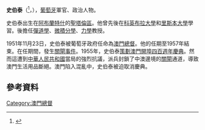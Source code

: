 {{Infobox_ President
| name = 史伯泰
| original_name = {{lang|pt|Joaquim Marques Esparteiro}}
| image = 
| imagesize = 
| nationality = {{flag|Portugal}}
| country= {{flag|Portugal}}
| order = 118
| office = 澳門總督
| term_start =	1951年11月23日
| term_end = 1957年3月7日
| predecessor = [[柯維納|柯維納]]
| successor = [[白覺理|白覺理]]
| birth_date= {{birth date|1895|1|26}}
| birth_place={{flag|Portugal|1830}}[[阿布蘭特什|阿布蘭特什]][[聖塔倫區|聖塔倫區]]
| death_date= {{death date and age|1976|10|2|1911|6|20}}
| death_place= {{flag|Portugal}}[[里斯本|里斯本]]{{link-pt|葡萄牙海軍醫院|Hospital da Marinha|海軍醫院}}
}}
'''史伯泰'''（{{lang-pt|Joaquim Marques Esparteiro，华金·马尔克斯·埃斯帕特里奥}}<ref name="macaudata-690">{{Cite web |url=http://www.macaudata.com/macaubook/encyclopedia/documents/690.htm |title=澳門百科全書 附件三:人名錄 |access-date=2015-12-28 |archive-url=https://web.archive.org/web/20160105174841/http://www.macaudata.com/macaubook/encyclopedia/documents/690.htm |archive-date=2016-01-05 |dead-url=yes }}</ref>，{{bd|1895年|1月26日|1976年|10月2日}}），[[葡萄牙|葡萄牙]]軍官、政治人物。

史伯泰出生在[[阿布蘭特什|阿布蘭特什]]的[[聖塔倫區|聖塔倫區]]。他曾先後在[[科英布拉大學|科英布拉大學]]和[[里斯本大學|里斯本大學]]學習。後擔任[[彈道學|彈道學]]、[[微積分學|微積分學]]、[[力學|力學]]教授。

1951年11月23日，史伯泰被葡萄牙政府任命為[[澳門總督|澳門總督]]{{r|macaudata-690}}。他的任期至1957年結束。在任期間，發生[[關閘事件_(1952年)|關閘事件]]。1955年，史伯泰[[澳門開埠四百周年紀念事件|策劃澳門開埠四百週年慶典]]。然而這遭到[[中華人民共和國|中華人民共和國]]當局的強烈抗議，派兵封鎖了中澳邊境的[[關閘|關閘]]通道，導致澳門生活用品斷絕。澳門陷入混亂中，史伯泰被迫取消慶典。

==參考資料==
{{reflist}}

{{start box}}
{{s-before| [[柯維納|柯維納]] }}
{{s-title|{{MAC-1951}}[[澳門總督|總督]]|1951年 — 1957年}}
{{s-after|[[白覺理|白覺理]]}}
{{end box}}
{{澳門總督}}
{{葡萄牙小作品}}

[[Category:澳門總督|Category:澳門總督]]